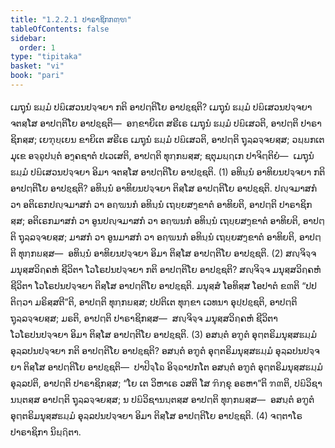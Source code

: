 ```yaml
---
title: "1.2.2.1 ປາຣາຊິກກຓ຺ຑ"
tableOfContents: false
sidebar:
  order: 1
type: "tipitaka"
basket: "vi"
book: "pari"
---
```



<DynamicBreadcrumb />

<Division number="193" book="pari">

<Paragraph number="623" book="pari">
ເມຖຸນໍ ຘມ຺ມໍ ປຏິເສວນປຈ຺ຈຍາ ກຕິ ອາປຕ຺ຕິໂຍ ອາປຊ຺ຊຕິ? ເມຖຸນໍ ຘມ຺ມໍ ປຏິເສວນປຈ຺ຈຍາ ຈຕສ຺ໂສ ອາປຕ຺ຕິໂຍ ອາປຊ຺ຊຕິ—  ອກ຺ຂາຍິເຕ ສຣີເຣ ເມຖຸນໍ ຘມ຺ມໍ ປຏິເສວຕິ, ອາປຕ຺ຕິ ປາຣາຊິກສ຺ສ; ເຍຠຸຍ຺ເຍນ ຂາຍິເຕ ສຣີເຣ ເມຖຸນໍ ຘມ຺ມໍ ປຏິເສວຕິ, ອາປຕ຺ຕິ ຖຸລ຺ລຈ຺ຈຍສ຺ສ; ວຏ຺ຏກເຕ ມຸເຂ ອຈ຺ຉຸປນ຺ຕໍ ອງ຺ຄຊາຕໍ ປເວເສຕິ, ອາປຕ຺ຕິ ທຸກ຺ກຏສ຺ສ; ຊຕຸມຏ຺ຐເກ ປາຈິຕ຺ຕິຍໍ—  ເມຖຸນໍ ຘມ຺ມໍ ປຏິເສວນປຈ຺ຈຍາ ອິມາ ຈຕສ຺ໂສ ອາປຕ຺ຕິໂຍ ອາປຊ຺ຊຕິ. (1)
</Paragraph>

<Paragraph number="624" book="pari">
ອທິນ຺ນໍ ອາທິຍນປຈ຺ຈຍາ ກຕິ ອາປຕ຺ຕິໂຍ ອາປຊ຺ຊຕິ? ອທິນ຺ນໍ ອາທິຍນປຈ຺ຈຍາ ຕິສ຺ໂສ ອາປຕ຺ຕິໂຍ ອາປຊ຺ຊຕິ. ປຎ຺ຈມາສກໍ ວາ ອຕິເຣກປຎ຺ຈມາສກໍ ວາ ອຄ຺ຆນກໍ ອທິນ຺ນໍ ເຖຍ຺ຍສງ຺ຂາຕໍ ອາທິຍຕິ, ອາປຕ຺ຕິ ປາຣາຊິກສ຺ສ; ອຕິເຣກມາສກໍ ວາ ອູນປຎ຺ຈມາສກໍ ວາ ອຄ຺ຆນກໍ ອທິນ຺ນໍ ເຖຍ຺ຍສງ຺ຂາຕໍ ອາທິຍຕິ, ອາປຕ຺ຕິ ຖຸລ຺ລຈ຺ຈຍສ຺ສ; ມາສກໍ ວາ ອູນມາສກໍ ວາ ອຄ຺ຆນກໍ ອທິນ຺ນໍ ເຖຍ຺ຍສງ຺ຂາຕໍ ອາທິຍຕິ, ອາປຕ຺ຕິ ທຸກ຺ກຏສ຺ສ—  ອທິນ຺ນໍ ອາທິຍນປຈ຺ຈຍາ ອິມາ ຕິສ຺ໂສ ອາປຕ຺ຕິໂຍ ອາປຊ຺ຊຕິ. (2)
</Paragraph>

<Paragraph number="625" book="pari">
ສຎ຺ຈິຈ຺ຈ ມນຸສ຺ສວິຄ຺ຄຫໍ ຊີວິຕາ ໂວໂຣປນປຈ຺ຈຍາ ກຕິ ອາປຕ຺ຕິໂຍ ອາປຊ຺ຊຕິ? ສຎ຺ຈິຈ຺ຈ ມນຸສ຺ສວິຄ຺ຄຫໍ ຊີວິຕາ ໂວໂຣປນປຈ຺ຈຍາ ຕິສ຺ໂສ ອາປຕ຺ຕິໂຍ ອາປຊ຺ຊຕິ. ມນຸສ຺ສໍ ໂອທິສ຺ສ ໂອປາຕໍ ຂຓຕິ “ປປຕິຕ຺ວາ ມຣິສ຺ສຕີ”ຕິ, ອາປຕ຺ຕິ ທຸກ຺ກຏສ຺ສ; ປປຕິເຕ ທຸກ຺ຂາ ເວທນາ ອຸປ຺ປຊ຺ຊຕິ, ອາປຕ຺ຕິ ຖຸລ຺ລຈ຺ຈຍສ຺ສ; ມຣຕິ, ອາປຕ຺ຕິ ປາຣາຊິກສ຺ສ—  ສຎ຺ຈິຈ຺ຈ ມນຸສ຺ສວິຄ຺ຄຫໍ ຊີວິຕາ ໂວໂຣປນປຈ຺ຈຍາ ອິມາ ຕິສ຺ໂສ ອາປຕ຺ຕິໂຍ ອາປຊ຺ຊຕິ. (3)
</Paragraph>

<Paragraph number="626" book="pari">
ອສນ຺ຕໍ ອຠູຕໍ ອຸຕ຺ຕຣິມນຸສ຺ສຘມ຺ມໍ ອຸລ຺ລປນປຈ຺ຈຍາ ກຕິ ອາປຕ຺ຕິໂຍ ອາປຊ຺ຊຕິ? ອສນ຺ຕໍ ອຠູຕໍ ອຸຕ຺ຕຣິມນຸສ຺ສຘມ຺ມໍ ອຸລ຺ລປນປຈ຺ຈຍາ ຕິສ຺ໂສ ອາປຕ຺ຕິໂຍ ອາປຊ຺ຊຕິ—  ປາປິຈ຺ໂຉ ອິຈ຺ຉາປກໂຕ ອສນ຺ຕໍ ອຠູຕໍ ອຸຕ຺ຕຣິມນຸສ຺ສຘມ຺ມໍ ອຸລ຺ລປຕິ, ອາປຕ຺ຕິ ປາຣາຊິກສ຺ສ; “ໂຍ ເຕ ວິຫາເຣ ວສຕິ ໂສ ຠິກ຺ຂຸ ອຣຫາ”ຕິ ຠຓຕິ, ປຏິວິຊານນ຺ຕສ຺ສ ອາປຕ຺ຕິ ຖຸລ຺ລຈ຺ຈຍສ຺ສ; ນ ປຏິວິຊານນ຺ຕສ຺ສ ອາປຕ຺ຕິ ທຸກ຺ກຏສ຺ສ—  ອສນ຺ຕໍ ອຠູຕໍ ອຸຕ຺ຕຣິມນຸສ຺ສຘມ຺ມໍ ອຸລ຺ລປນປຈ຺ຈຍາ ອິມາ ຕິສ຺ໂສ ອາປຕ຺ຕິໂຍ ອາປຊ຺ຊຕິ. (4)

</Paragraph>
</Division>

<Paragraph number="627" type="center" book="pari">
ຈຕ຺ຕາໂຣ ປາຣາຊິກາ ນິຏ຺ຐິຕາ.
</Paragraph>